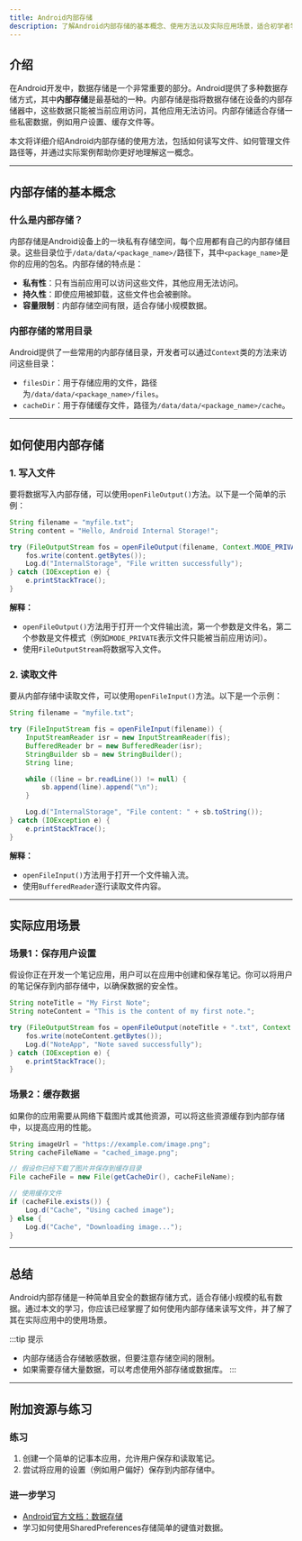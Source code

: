 ```yaml
---
title: Android内部存储
description: 了解Android内部存储的基本概念、使用方法以及实际应用场景，适合初学者学习。
---
```


## 介绍

在Android开发中，数据存储是一个非常重要的部分。Android提供了多种数据存储方式，其中**内部存储**是最基础的一种。内部存储是指将数据存储在设备的内部存储器中，这些数据只能被当前应用访问，其他应用无法访问。内部存储适合存储一些私密数据，例如用户设置、缓存文件等。

本文将详细介绍Android内部存储的使用方法，包括如何读写文件、如何管理文件路径等，并通过实际案例帮助你更好地理解这一概念。

---

## 内部存储的基本概念

### 什么是内部存储？

内部存储是Android设备上的一块私有存储空间，每个应用都有自己的内部存储目录。这些目录位于`/data/data/<package_name>/`路径下，其中`<package_name>`是你的应用的包名。内部存储的特点是：

- **私有性**：只有当前应用可以访问这些文件，其他应用无法访问。
- **持久性**：即使应用被卸载，这些文件也会被删除。
- **容量限制**：内部存储空间有限，适合存储小规模数据。

### 内部存储的常用目录

Android提供了一些常用的内部存储目录，开发者可以通过`Context`类的方法来访问这些目录：

- `filesDir`：用于存储应用的文件，路径为`/data/data/<package_name>/files`。
- `cacheDir`：用于存储缓存文件，路径为`/data/data/<package_name>/cache`。

---

## 如何使用内部存储

### 1. 写入文件

要将数据写入内部存储，可以使用`openFileOutput()`方法。以下是一个简单的示例：

```java
String filename = "myfile.txt";
String content = "Hello, Android Internal Storage!";

try (FileOutputStream fos = openFileOutput(filename, Context.MODE_PRIVATE)) {
    fos.write(content.getBytes());
    Log.d("InternalStorage", "File written successfully");
} catch (IOException e) {
    e.printStackTrace();
}
```

**解释：**
- `openFileOutput()`方法用于打开一个文件输出流，第一个参数是文件名，第二个参数是文件模式（例如`MODE_PRIVATE`表示文件只能被当前应用访问）。
- 使用`FileOutputStream`将数据写入文件。

### 2. 读取文件

要从内部存储中读取文件，可以使用`openFileInput()`方法。以下是一个示例：

```java
String filename = "myfile.txt";

try (FileInputStream fis = openFileInput(filename)) {
    InputStreamReader isr = new InputStreamReader(fis);
    BufferedReader br = new BufferedReader(isr);
    StringBuilder sb = new StringBuilder();
    String line;

    while ((line = br.readLine()) != null) {
        sb.append(line).append("\n");
    }

    Log.d("InternalStorage", "File content: " + sb.toString());
} catch (IOException e) {
    e.printStackTrace();
}
```

**解释：**
- `openFileInput()`方法用于打开一个文件输入流。
- 使用`BufferedReader`逐行读取文件内容。

---

## 实际应用场景

### 场景1：保存用户设置

假设你正在开发一个笔记应用，用户可以在应用中创建和保存笔记。你可以将用户的笔记保存到内部存储中，以确保数据的安全性。

```java
String noteTitle = "My First Note";
String noteContent = "This is the content of my first note.";

try (FileOutputStream fos = openFileOutput(noteTitle + ".txt", Context.MODE_PRIVATE)) {
    fos.write(noteContent.getBytes());
    Log.d("NoteApp", "Note saved successfully");
} catch (IOException e) {
    e.printStackTrace();
}
```

### 场景2：缓存数据

如果你的应用需要从网络下载图片或其他资源，可以将这些资源缓存到内部存储中，以提高应用的性能。

```java
String imageUrl = "https://example.com/image.png";
String cacheFileName = "cached_image.png";

// 假设你已经下载了图片并保存到缓存目录
File cacheFile = new File(getCacheDir(), cacheFileName);

// 使用缓存文件
if (cacheFile.exists()) {
    Log.d("Cache", "Using cached image");
} else {
    Log.d("Cache", "Downloading image...");
}
```

---

## 总结

Android内部存储是一种简单且安全的数据存储方式，适合存储小规模的私有数据。通过本文的学习，你应该已经掌握了如何使用内部存储来读写文件，并了解了其在实际应用中的使用场景。

:::tip 提示
- 内部存储适合存储敏感数据，但要注意存储空间的限制。
- 如果需要存储大量数据，可以考虑使用外部存储或数据库。
:::

---

## 附加资源与练习

### 练习
1. 创建一个简单的记事本应用，允许用户保存和读取笔记。
2. 尝试将应用的设置（例如用户偏好）保存到内部存储中。

### 进一步学习
- [Android官方文档：数据存储](https://developer.android.com/guide/topics/data/data-storage)
- 学习如何使用SharedPreferences存储简单的键值对数据。